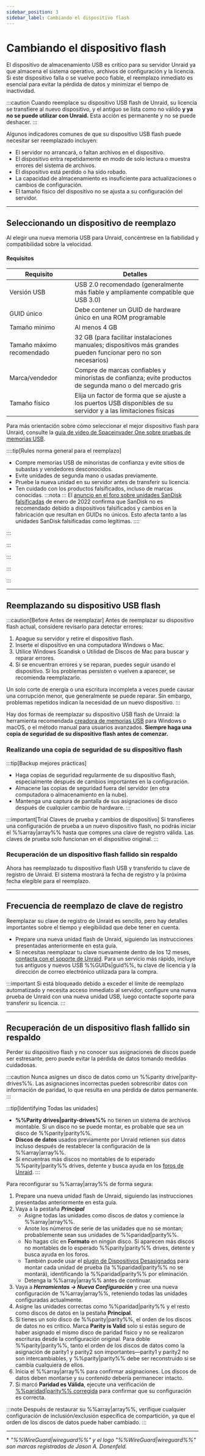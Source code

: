 ```yaml
---
sidebar_position: 3
sidebar_label: Cambiando el dispositivo flash
---
```



# Cambiando el dispositivo flash

El dispositivo de almacenamiento USB es crítico para su servidor Unraid ya que almacena el sistema operativo, archivos de configuración y la licencia. Si este dispositivo falla o se vuelve poco fiable, el reemplazo inmediato es esencial para evitar la pérdida de datos y minimizar el tiempo de inactividad.

:::caution
Cuando reemplace su dispositivo USB flash de Unraid, su licencia se transfiere al nuevo dispositivo, y el antiguo se lista como no válido **y ya no se puede utilizar con Unraid.** Esta acción es permanente y no se puede deshacer.
:::

Algunos indicadores comunes de que su dispositivo USB flash puede necesitar ser reemplazado incluyen:

- El servidor no arrancará, o faltan archivos en el dispositivo.
- El dispositivo entra repetidamente en modo de solo lectura o muestra errores del sistema de archivos.
- El dispositivo está perdido o ha sido robado.
- La capacidad de almacenamiento es insuficiente para actualizaciones o cambios de configuración.
- El tamaño físico del dispositivo no se ajusta a su configuración del servidor.

---

## Seleccionando un dispositivo de reemplazo

Al elegir una nueva memoria USB para Unraid, concéntrese en la fiabilidad y compatibilidad sobre la velocidad.

<h4>Requisitos</h4>

| Requisito                 | Detalles                                                                                                         |
| ------------------------- | ---------------------------------------------------------------------------------------------------------------- |
| Versión USB               | USB 2.0 recomendado (generalmente más fiable y ampliamente compatible que USB 3.0)                               |
| GUID único                | Debe contener un GUID de hardware único en una ROM programable                                                   |
| Tamaño mínimo             | Al menos 4 GB                                                                                                    |
| Tamaño máximo recomendado | 32 GB (para facilitar instalaciones manuales; dispositivos más grandes pueden funcionar pero no son necesarios)  |
| Marca/vendedor            | Compre de marcas confiables y minoristas de confianza; evite productos de segunda mano o del mercado gris        |
| Tamaño físico             | Elija un factor de forma que se ajuste a los puertos USB disponibles de su servidor y a las limitaciones físicas |

Para más orientación sobre cómo seleccionar el mejor dispositivo flash para Unraid, consulte la [guía de video de Spaceinvader One sobre pruebas de memorias USB](https://www.youtube.com/watch?v=jjkaidlZmgs).

::::tip[Rules norma general para el reemplazo]
- Compre memorias USB de minoristas de confianza y evite sitios de subastas y vendedores desconocidos.
- Evite unidades de segunda mano o usadas previamente.
- Pruebe la nueva unidad en su servidor antes de transferir su licencia.
- Ten cuidado con los productos falsificados, incluso de marcas conocidas.
  :::nota
  :::
El [anuncio en el foro sobre unidades SanDisk falsificadas](https://forums.unraid.net/topic/119052-psa-on-sandisk-usbs/) de enero de 2022 confirma que SanDisk no es recomendado debido a dispositivos falsificados y cambios en la fabricación que resultan en GUIDs no únicos. Esto afecta tanto a las unidades SanDisk falsificadas como legítimas.
::::

:::

:::

:::

:::

:::

---

## Reemplazando su dispositivo USB flash

:::caution[Before Antes de reemplazar]
Antes de reemplazar su dispositivo flash actual, considere revisarlo para detectar errores:

1. Apague su servidor y retire el dispositivo flash.
2. Inserte el dispositivo en una computadora Windows o Mac.
3. Utilice Windows Scandisk o Utilidad de Discos de Mac para buscar y reparar errores.
4. Si se encuentran errores y se reparan, puedes seguir usando el dispositivo. Si los problemas persisten o vuelven a aparecer, se recomienda reemplazarlo.

Un solo corte de energía o una escritura incompleta a veces puede causar una corrupción menor, que generalmente se puede reparar. Sin embargo, problemas repetidos indican la necesidad de un nuevo dispositivo.
:::

Hay dos formas de reemplazar su dispositivo USB flash de Unraid: la herramienta recomendada [creadora de memorias USB](https://unraid.net/download) para Windows o macOS, o el método manual para usuarios avanzados. **Siempre haga una copia de seguridad de su dispositivo flash antes de comenzar.**

### Realizando una copia de seguridad de su dispositivo flash

<Tabs>
  <TabItem value="WebGUI" label="Usando el WebGUI" default>
    <BackupUsingWebGUI />
  </TabItem>

  <TabItem value="manual" label="Copia manual">
    <BackupManualMethod />
  </TabItem>
</Tabs>

:::tip[Backup mejores prácticas]
- Haga copias de seguridad regularmente de su dispositivo flash, especialmente después de cambios importantes en la configuración.
- Almacene las copias de seguridad fuera del servidor (en otra computadora o almacenamiento en la nube).
- Mantenga una captura de pantalla de sus asignaciones de disco después de cualquier cambio de hardware.
:::

:::important[Trial Claves de prueba y cambios de dispositivo]
Si transfieres una configuración de prueba a un nuevo dispositivo flash, no podrás iniciar el %%array|array%% hasta que compres una clave de registro válida. Las claves de prueba solo funcionan en el dispositivo original.
:::

### Recuperación de un dispositivo flash fallido sin respaldo

<Tabs>
  <TabItem value="creador" label="Uso del creador de USB flash" default>
    <ReplacementUsingCreator />
  </TabItem>

  <TabItem value="manual" label="Método manual">
    <ReplacementManualMethod />
  </TabItem>
</Tabs>

Ahora has reemplazado tu dispositivo flash USB y transferido tu clave de registro de Unraid. El sistema mostrará la fecha de registro y la próxima fecha elegible para el reemplazo.

---

## Frecuencia de reemplazo de clave de registro

Reemplazar su clave de registro de Unraid es sencillo, pero hay detalles importantes sobre el tiempo y elegibilidad que debe tener en cuenta.

- Prepare una nueva unidad flash de Unraid, siguiendo las instrucciones presentadas anteriormente en esta guía.
- Si necesitas reemplazar tu clave nuevamente dentro de los 12 meses, [contacta con el soporte de Unraid](https://unraid.net/contact). Para un servicio más rápido, incluye tus antiguos y nuevos USB %%GUIDs|guid%%, tu clave de licencia y la dirección de correo electrónico utilizada para la compra.

:::important
Si está bloqueado debido a exceder el límite de reemplazo automatizado y necesita acceso inmediato al servidor, configure una nueva prueba de Unraid con una nueva unidad USB, luego contacte soporte para transferir su licencia.
:::

---

## Recuperación de un dispositivo flash fallido sin respaldo

Perder su dispositivo flash y no conocer sus asignaciones de discos puede ser estresante, pero puede evitar la pérdida de datos tomando medidas cuidadosas.

:::caution
Nunca asignes un disco de datos como un %%parity drive|parity-drives%%. Las asignaciones incorrectas pueden sobrescribir datos con información de paridad, lo que resulta en una pérdida de datos permanente.
:::

:::tip[Identifying Todas las unidades]
- **%%Parity drives|parity-drives%%** no tienen un sistema de archivos montable. Si un disco no se puede montar, es probable que sea un disco de %%parity|parity%%.
- **Discos de datos** usados previamente por Unraid retienen sus datos incluso después de restablecer la configuración de la %%array|array%%.
- Si encuentras más discos no montables de lo esperado %%parity|parity%% drives, detente y busca ayuda en los [foros de Unraid](https://forums.unraid.net/).
:::

Para reconfigurar su %%array|array%% de forma segura:

1. Prepare una nueva unidad flash de Unraid, siguiendo las instrucciones presentadas anteriormente en esta guía.
2. Vaya a la pestaña ***Principal***
   - Asigne todas las unidades como discos de datos y comience la %%array|array%%.
   - Anote los números de serie de las unidades que no se montan; probablemente sean sus unidades de %%paridad|parity%%.
   - No hagas clic en **Formato** en ningún disco. Si aparecen más discos no montables de lo esperado %%parity|parity%% drives, detente y busca ayuda en los foros.
   - También puede usar el [plugin de Dispositivos Desasignados](https://unraid.net/community/apps?q=Unassigned%20Devices) para montar cada unidad de prueba (la %%paridad|parity%% no se montará), identificando la %%paridad|parity%% por eliminación.
   - Detenga la %%array|array%% antes de continuar.
3. Vaya a ***Herramientas → Nueva Configuración*** y cree una nueva configuración de %%array|array%%, reteniendo todas las unidades configuradas actualmente.
4. Asigne las unidades correctas como %%paridad|parity%% y el resto como discos de datos en la pestaña **Principal**.
5. Si tienes un solo disco de %%parity|parity%%, el orden de los discos de datos no es crítico. Marca **Parity is Valid** solo si estás seguro de haber asignado el mismo disco de paridad físico y no se realizaron escrituras desde la configuración original. Para doble %%parity|parity%%, tanto el orden de los discos de datos como la asignación de parity1 y parity2 son importantes—parity1 y parity2 no son intercambiables, y %%parity|parity%% debe ser reconstruido si se cambia cualquiera de ellos.
6. Inicia el %%array|array%% para confirmar asignaciones. Los discos de datos deben montarse y su contenido debería permanecer intacto.
7. Si marcó **Paridad es Válida**, ejecute una verificación de [%%paridad|parity%% corregida](../../using-unraid-to/manage-storage/array-configuration.mdx#checking-array-devices) para confirmar que su configuración es correcta.

:::note
Después de restaurar su %%array|array%%, verifique cualquier configuración de inclusión/exclusión específica de compartición, ya que el orden de los discos de datos puede haber cambiado.
:::

---

\* *"%%WireGuard|wireguard%%" y el logo "%%WireGuard|wireguard%%" son marcas registradas de Jason A. Donenfeld.*
